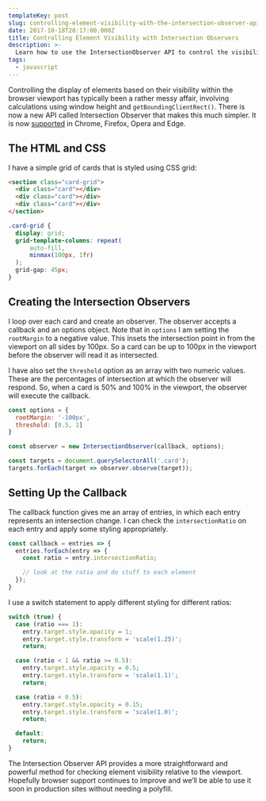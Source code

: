 ```yaml
---
templateKey: post
slug: controlling-element-visibility-with-the-intersection-observer-api
date: 2017-10-18T20:17:00.000Z
title: Controlling Element Visibility with Intersection Observers
description: >-
  Learn how to use the IntersectionObserver API to control the visibility of elements relative to the viewport.
tags:
  - javascript
---
```


Controlling the display of elements based on their visibility within the browser viewport has typically been a rather messy affair, involving calculations using window height and `getBoundingClientRect()`. There is now a new API called Intersection Observer that makes this much simpler. It is now [supported](https://caniuse.com/#feat=intersectionobserver) in Chrome, Firefox, Opera and Edge.

## The HTML and CSS

I have a simple grid of cards that is styled using CSS grid:

```html
<section class="card-grid">
  <div class="card"></div>
  <div class="card"></div>
  <div class="card"></div>
</section>
```

```css
.card-grid {
  display: grid;
  grid-template-columns: repeat(
      auto-fill,
      minmax(100px, 1fr)
  );
  grid-gap: 45px;
}
```

## Creating the Intersection Observers

I loop over each card and create an observer. The observer accepts a callback and an options object. Note that in `options` I am setting the `rootMargin` to a negative value. This insets the intersection point in from the viewport on all sides by 100px. So a card can be up to 100px in the viewport before the observer will read it as intersected.

<Figure caption="The root margin grows or shrinks from each side of the root element’s bounding box before computing intersections.">
  <RootMargin />
</Figure>

I have also set the `threshold` option as an array with two numeric values. These are the percentages of intersection at which the observer will respond. So, when a card is 50% and 100% in the viewport, the observer will execute the callback.

```javascript
const options = {
  rootMargin: '-100px',
  threshold: [0.5, 1]
}
```

```javascript
const observer = new IntersectionObserver(callback, options);

const targets = document.querySelectorAll('.card');
targets.forEach(target => observer.observe(target));
```

## Setting Up the Callback

The callback function gives me an array of entries, in which each entry represents an intersection change. I can check the `intersectionRatio` on each entry and apply some styling appropriately.

<Figure
  caption="Thresholds indicate at what percentage of the target’s visibility the observer’s callback should be executed."
>
  <Thresholds />
</Figure>

```javascript
const callback = entries => {
  entries.forEach(entry => {
    const ratio = entry.intersectionRatio;

    // look at the ratio and do stuff to each element
  });
}
```

I use a switch statement to apply different styling for different ratios:

```javascript
switch (true) {
  case (ratio === 1):
    entry.target.style.opacity = 1;
    entry.target.style.transform = 'scale(1.25)';
    return;

  case (ratio < 1 && ratio >= 0.5):
    entry.target.style.opacity = 0.5;
    entry.target.style.transform = 'scale(1.1)';
    return;

  case (ratio < 0.5):
    entry.target.style.opacity = 0.15;
    entry.target.style.transform = 'scale(1.0)';
    return;

  default:
    return;
}
```

The Intersection Observer API provides a more straightforward and powerful method for checking element visibility relative to the viewport. Hopefully browser support continues to improve and we’ll be able to use it soon in production sites without needing a polyfill.
